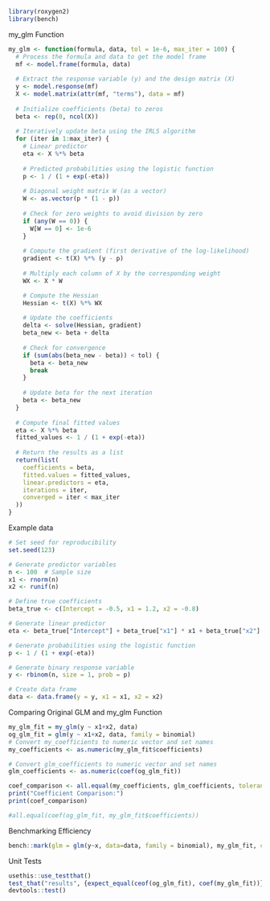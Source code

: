 ```r
library(roxygen2)
library(bench)
```


my_glm Function
```r
my_glm <- function(formula, data, tol = 1e-6, max_iter = 100) {
  # Process the formula and data to get the model frame
  mf <- model.frame(formula, data)
  
  # Extract the response variable (y) and the design matrix (X)
  y <- model.response(mf)
  X <- model.matrix(attr(mf, "terms"), data = mf)
  
  # Initialize coefficients (beta) to zeros
  beta <- rep(0, ncol(X))
  
  # Iteratively update beta using the IRLS algorithm
  for (iter in 1:max_iter) {
    # Linear predictor
    eta <- X %*% beta
    
    # Predicted probabilities using the logistic function
    p <- 1 / (1 + exp(-eta))
    
    # Diagonal weight matrix W (as a vector)
    W <- as.vector(p * (1 - p))
    
    # Check for zero weights to avoid division by zero
    if (any(W == 0)) {
      W[W == 0] <- 1e-6
    }
    
    # Compute the gradient (first derivative of the log-likelihood)
    gradient <- t(X) %*% (y - p)
    
    # Multiply each column of X by the corresponding weight
    WX <- X * W

    # Compute the Hessian
    Hessian <- t(X) %*% WX
    
    # Update the coefficients
    delta <- solve(Hessian, gradient)
    beta_new <- beta + delta
    
    # Check for convergence
    if (sum(abs(beta_new - beta)) < tol) {
      beta <- beta_new
      break
    }
    
    # Update beta for the next iteration
    beta <- beta_new
  }
  
  # Compute final fitted values
  eta <- X %*% beta
  fitted_values <- 1 / (1 + exp(-eta))
  
  # Return the results as a list
  return(list(
    coefficients = beta,
    fitted.values = fitted_values,
    linear.predictors = eta,
    iterations = iter,
    converged = iter < max_iter
  ))
}
```


Example data
```r
# Set seed for reproducibility
set.seed(123)

# Generate predictor variables
n <- 100  # Sample size
x1 <- rnorm(n)
x2 <- runif(n)

# Define true coefficients
beta_true <- c(Intercept = -0.5, x1 = 1.2, x2 = -0.8)

# Generate linear predictor
eta <- beta_true["Intercept"] + beta_true["x1"] * x1 + beta_true["x2"] * x2

# Generate probabilities using the logistic function
p <- 1 / (1 + exp(-eta))

# Generate binary response variable
y <- rbinom(n, size = 1, prob = p)

# Create data frame
data <- data.frame(y = y, x1 = x1, x2 = x2)

```



Comparing Original GLM and my_glm Function
```r
my_glm_fit = my_glm(y ~ x1+x2, data)
og_glm_fit = glm(y ~ x1+x2, data, family = binomial)
# Convert my_coefficients to numeric vector and set names
my_coefficients <- as.numeric(my_glm_fit$coefficients)

# Convert glm_coefficients to numeric vector and set names
glm_coefficients <- as.numeric(coef(og_glm_fit))

coef_comparison <- all.equal(my_coefficients, glm_coefficients, tolerance = 1e-6)
print("Coefficient Comparison:")
print(coef_comparison)

#all.equal(coef(og_glm_fit, my_glm_fit$coefficients))
```

Benchmarking Efficiency
```r
bench::mark(glm = glm(y~x, data=data, family = binomial), my_glm_fit, check=FALSE)
```

Unit Tests
```r
usethis::use_testthat()
test_that("results", {expect_equal(ceof(og_glm_fit), coef(my_glm_fit))})
devtools::test()
```

